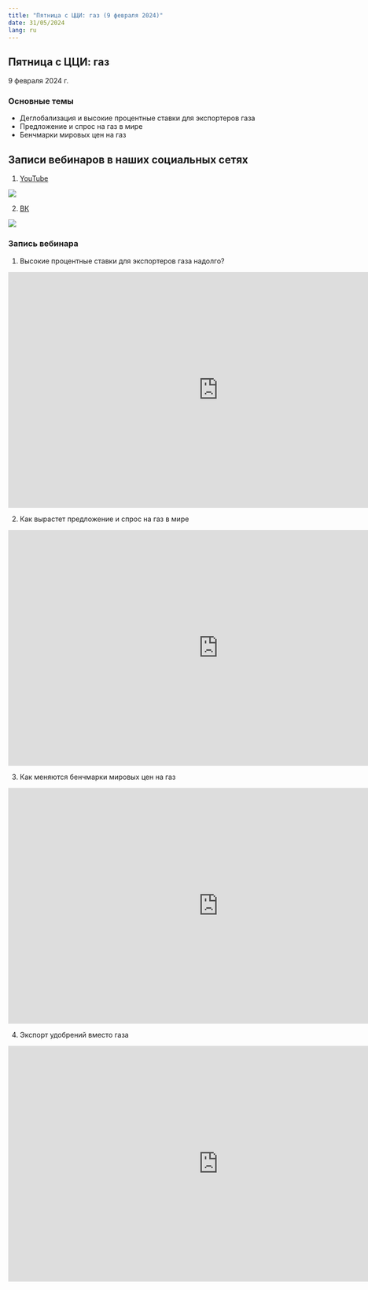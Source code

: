 ```yaml
---
title: "Пятница с ЦЦИ: газ (9 февраля 2024)"
date: 31/05/2024
lang: ru
---
```


## Пятница с ЦЦИ: газ

9 февраля 2024 г.

### Основные темы

-   Деглобализация и высокие процентные ставки для экспортеров газа
-   Предложение и спрос на газ в мире
-   Бенчмарки мировых цен на газ

## Записи вебинаров в наших социальных сетях

::::: {.grid style="margin-left:0%"}
::: {.g-col-12 .g-col-sm-12 .g-col-xs-12 .g-col-xl-6 .g-col-md-6 .g-col-lg-6}
1.  [YouTube](https://youtube.com/@cci.friday?si=bXQxJdxy57pPoB2R)

![](../fig/qr-cci-youtube.png)
:::

::: {.g-col-12 .g-col-sm-12 .g-col-xs-12 .g-col-xl-6 .g-col-md-6 .g-col-lg-6}
2.  [ВК](https://vk.com/cci.friday)

![](../fig/qr-cci-vk.png)
:::
:::::

### Запись вебинара

1.  Высокие процентные ставки для экспортеров газа надолго?

<iframe src="https://vkvideo.ru/video_ext.php?oid=772704656&id=456239039&hd=2" width="853" height="480" allow="autoplay; encrypted-media; fullscreen; picture-in-picture; screen-wake-lock;" frameborder="0" allowfullscreen></iframe>

2.  Как вырастет предложение и спрос на газ в мире

<iframe src="https://vkvideo.ru/video_ext.php?oid=772704656&id=456239038&hd=2" width="853" height="480" allow="autoplay; encrypted-media; fullscreen; picture-in-picture; screen-wake-lock;" frameborder="0" allowfullscreen></iframe>

3.   Как меняются бенчмарки мировых цен на газ

<iframe src="https://vkvideo.ru/video_ext.php?oid=772704656&id=456239037&hd=2" width="853" height="480" allow="autoplay; encrypted-media; fullscreen; picture-in-picture; screen-wake-lock;" frameborder="0" allowfullscreen></iframe>

4. Экспорт удобрений вместо газа

<iframe src="https://vkvideo.ru/video_ext.php?oid=772704656&id=456239036&hd=2" width="853" height="480" allow="autoplay; encrypted-media; fullscreen; picture-in-picture; screen-wake-lock;" frameborder="0" allowfullscreen></iframe>
